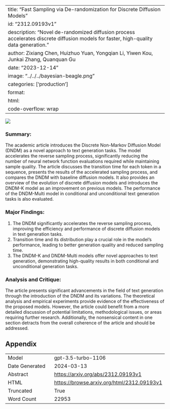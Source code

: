 
---
title: "Fast Sampling via De-randomization for Discrete Diffusion Models"
id: "2312.09193v1"
description: "Novel de-randomized diffusion process accelerates discrete diffusion models for faster, high-quality data generation."
author: Zixiang Chen, Huizhuo Yuan, Yongqian Li, Yiwen Kou, Junkai Zhang, Quanquan Gu
date: "2023-12-14"
image: "../../../bayesian-beagle.png"
categories: ['production']
format:
  html:
    code-overflow: wrap
---

![](../../../bayesian-beagle.png)

### Summary:

The academic article introduces the Discrete Non-Markov Diffusion Model (DNDM) as a novel approach to text generation tasks. The model accelerates the reverse sampling process, significantly reducing the number of neural network function evaluations required while maintaining sample quality. The article discusses the transition time for each token in a sequence, presents the results of the accelerated sampling process, and compares the DNDM with baseline diffusion models. It also provides an overview of the evolution of discrete diffusion models and introduces the DNDM-K model as an improvement on previous models. The performance of the DNDM-Multi model in conditional and unconditional text generation tasks is also evaluated.

### Major Findings:
1. The DNDM significantly accelerates the reverse sampling process, improving the efficiency and performance of discrete diffusion models in text generation tasks.
2. Transition time and its distribution play a crucial role in the model's performance, leading to better generation quality and reduced sampling time.
3. The DNDM-K and DNDM-Multi models offer novel approaches to text generation, demonstrating high-quality results in both conditional and unconditional generation tasks.

### Analysis and Critique:
The article presents significant advancements in the field of text generation through the introduction of the DNDM and its variations. The theoretical analysis and empirical experiments provide evidence of the effectiveness of the proposed models. However, the article could benefit from a more detailed discussion of potential limitations, methodological issues, or areas requiring further research. Additionally, the nonsensical content in one section detracts from the overall coherence of the article and should be addressed.

## Appendix

|          |          |
|----------|----------|
| Model     | gpt-3.5-turbo-1106       |
| Date Generated     | 2024-03-13       |
| Abstract | [https://arxiv.org/abs/2312.09193v1](https://arxiv.org/abs/2312.09193v1)        |
| HTML     | [https://browse.arxiv.org/html/2312.09193v1](https://browse.arxiv.org/html/2312.09193v1)       |
| Truncated       | True       |
| Word Count       | 22953       |